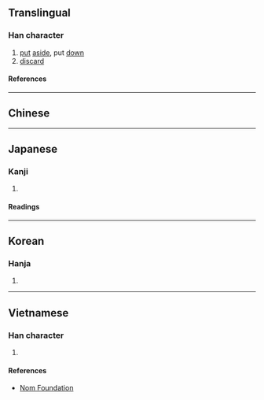 {{also|置}}
{{character info/new}}
{{character info|0x2F86E}}
==Translingual==

===Han character===
{{Han char|rn=40|rad=宀|as=10|sn=13|four=30801|canj=JJBC|ids=⿱宀真}}

# [[put]] [[aside]], put [[down]]
# [[discard]]

====References====
{{Han ref|kx=0289.270|dkj=07257|dj=0573.180|hdz=20945.090|uh=5BD8}}

----

==Chinese==
{{zh-see|置|v}}

----

==Japanese==

===Kanji===
{{ja-kanji|grade=|rs=宀10}}

# {{rfdef|ja|sort=宀10}}

====Readings====
{{ja-readings
|on=し
|kun=おく, いれる, とめる, すこる
}}

----

==Korean==

===Hanja===
{{ko-hanja|치}}

# {{rfdef|ko|sort=宀10}}

----

==Vietnamese==

===Han character===
{{vi-readings|rs=宀10|reading=trí}}

# {{rfdef|vi|sort=宀10}}

====References====
* [http://nomfoundation.org/common/nom_details.php?codepoint=5bd8 Nom Foundation]